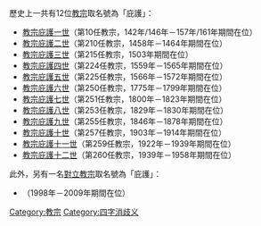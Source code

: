 歷史上一共有12位[[教宗|教宗]]取名號為「庇護」：
* [[庇护一世|教宗庇護一世]]（第10任教宗，142年/146年－157年/161年期間在位）
* [[庇護二世|教宗庇護二世]]（第210任教宗，1458年－1464年期間在位）
* [[庇護三世|教宗庇護三世]]（第215任教宗，1503年期間在位）
* [[庇護四世|教宗庇護四世]]（第224任教宗，1559年－1565年期間在位）
* [[教宗庇護五世|教宗庇護五世]]（第225任教宗，1566年－1572年期間在位）
* [[教宗庇護六世|教宗庇護六世]]（第250任教宗，1775年－1799年期間在位）
* [[庇護七世|教宗庇護七世]]（第251任教宗，1800年－1823年期間在位）
* [[庇護八世|教宗庇護八世]]（第253任教宗，1829年－1830年期間在位）
* [[庇護九世|教宗庇護九世]]（第255任教宗，1846年－1878年期間在位）
* [[庇護十世|教宗庇護十世]]（第257任教宗，1903年－1914年期間在位）
* [[庇護十一世|教宗庇護十一世]]（第259任教宗，1922年－1939年期間在位）
* [[庇護十二世|教宗庇護十二世]]（第260任教宗，1939年－1958年期間在位）

此外，另有一名{{link-en|天主教傳統主義者|Traditionalist Catholic}}[[對立教宗|對立教宗]]取名號為「庇護」：
*{{link-en|盧西安·普爾弗馬克|Lucian Pulvermacher|對立教宗庇護十三世}}（1998年－2009年期間在位）
{{disambig}}

[[Category:教宗|Category:教宗]]
[[Category:四字消歧义|Category:四字消歧义]]